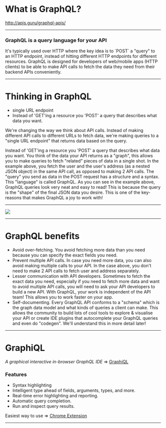 
# What is GraphQL?

<Notes>http://apis.guru/graphql-apis/</Notes>

---

### GraphQL is a query language for your API

<Notes>
    It's typically used over HTTP where the key idea is to `POST` a "query" to
    an HTTP endpoint, instead of hitting different HTTP endpoints for different
    resources. GraphQL is designed for developers of web/mobile apps (HTTP
    clients) to be able to make API calls to fetch the data they need from their
    backend APIs conveniently.
</Notes>

---

# Thinking in GraphQL

-   single URL endpoint
-   Instead of 'GET'ing a resource you 'POST' a query that describes what data you want.

<Notes>
We're changing the way we think about API calls. Instead of making different API calls to different URLs to fetch data, we're making queries to a "single URL endpoint" that returns data based on the query.

Instead of 'GET'ing a resource you 'POST' a query that describes what data you want.
You think of the data your API returns as a "graph", this allows you to make queries to fetch "related" pieces of data in a single shot. In the example above, you fetch the user and the user's address (as a nested JSON object) in the same API call, as opposed to making 2 API calls.
The "query" you send as data in the POST request has a structure and a syntax. This "language" is called GraphQL.
As you can see in the example above, GraphQL queries look very neat and easy to read! This is because the query is the "shape" of the final JSON data you desire. This is one of the key-reasons that makes GraphQL a joy to work with!

</Notes>

---

<Image src="./img/first.jpg" size="width: 100%" />

---

# GraphQL benefits

-   Avoid over-fetching.
    <Notes>
        You avoid fetching more data than you need because you can specify the
        exact fields you need.
    </Notes>
-   Prevent multiple API calls.
    <Notes>
        In case you need more data, you can also avoid making multiple calls to
        your API. In the case above, you don't need to make 2 API calls to fetch
        user and address separately.
    </Notes>
-   Lesser communication with API developers.
    <Notes>
        Sometimes to fetch the exact data you need, especially if you need to
        fetch more data and want to avoid multiple API calls, you will need to
        ask your API developers to build a new API. With GraphQL, your work is
        independent of the API team! This allows you to work faster on your app.
    </Notes>
-   Self-documenting.
    <Notes>
        Every GraphQL API conforms to a "schema" which is the graph data model
        and what kinds of queries a client can make. This allows the community
        to build lots of cool tools to explore & visualise your API or create
        IDE plugins that autocomplete your GraphQL queries and even do
        "codegen". We'll understand this in more detail later!
    </Notes>

---

# GraphiQL

_A graphical interactive in-browser GraphQL IDE_ => [GraphiQL](https://github.com/graphql/graphiql)

### Features

-   Syntax highlighting
-   Intelligent type ahead of fields, arguments, types, and more.
-   Real-time error highlighting and reporting.
-   Automatic query completion.
-   Run and inspect query results.

Easiest way to use => [Chrome Extension](https://chrome.google.com/webstore/detail/chromeiql/fkkiamalmpiidkljmicmjfbieiclmeij)

---

<GraphiQL fetcher={graphQLFetcher} />
